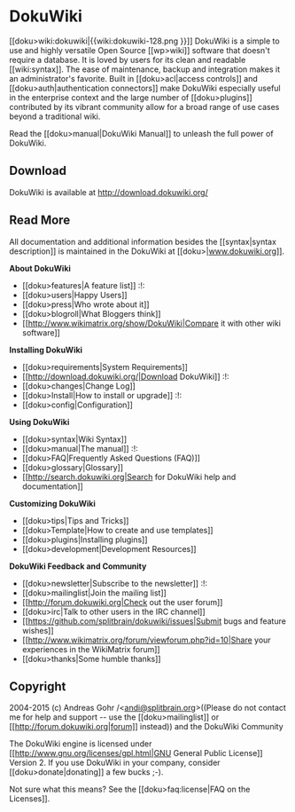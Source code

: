 # DokuWiki

[[doku\>wiki:dokuwiki|\{\{wiki:dokuwiki-128.png \}\}]] DokuWiki is a simple to use and highly versatile Open Source [[wp\>wiki]] software that doesn't require a database. It is loved by users for its clean and readable [[wiki:syntax]]. The ease of maintenance, backup and integration makes it an administrator's favorite. Built in [[doku\>acl|access controls]] and [[doku\>auth|authentication connectors]] make DokuWiki especially useful in the enterprise context and the large number of [[doku\>plugins]] contributed by its vibrant community allow for a broad range of use cases beyond a traditional wiki.

Read the [[doku\>manual|DokuWiki Manual]] to unleash the full power of DokuWiki.

## Download

DokuWiki is available at http://download.dokuwiki.org/


## Read More

All documentation and additional information besides the [[syntax|syntax description]] is maintained in the DokuWiki at [[doku\>|www.dokuwiki.org]].

**About DokuWiki**

  * [[doku\>features|A feature list]] :!:
  * [[doku\>users|Happy Users]]
  * [[doku\>press|Who wrote about it]]
  * [[doku\>blogroll|What Bloggers think]]
  * [[http://www.wikimatrix.org/show/DokuWiki|Compare it with other wiki software]]

**Installing DokuWiki**

  * [[doku\>requirements|System Requirements]]
  * [[http://download.dokuwiki.org/|Download DokuWiki]] :!:
  * [[doku\>changes|Change Log]]
  * [[doku\>Install|How to install or upgrade]] :!:
  * [[doku\>config|Configuration]]

**Using DokuWiki**

  * [[doku\>syntax|Wiki Syntax]]
  * [[doku\>manual|The manual]] :!:
  * [[doku\>FAQ|Frequently Asked Questions (FAQ)]]
  * [[doku\>glossary|Glossary]]
  * [[http://search.dokuwiki.org|Search for DokuWiki help and documentation]]

**Customizing DokuWiki**

  * [[doku\>tips|Tips and Tricks]]
  * [[doku\>Template|How to create and use templates]]
  * [[doku\>plugins|Installing plugins]]
  * [[doku\>development|Development Resources]]

**DokuWiki Feedback and Community**

  * [[doku\>newsletter|Subscribe to the newsletter]] :!:
  * [[doku\>mailinglist|Join the mailing list]]
  * [[http://forum.dokuwiki.org|Check out the user forum]]
  * [[doku\>irc|Talk to other users in the IRC channel]]
  * [[https://github.com/splitbrain/dokuwiki/issues|Submit bugs and feature wishes]]
  * [[http://www.wikimatrix.org/forum/viewforum.php?id=10|Share your experiences in the WikiMatrix forum]]
  * [[doku\>thanks|Some humble thanks]]


## Copyright

2004-2015 (c) Andreas Gohr /\<andi@splitbrain.org\>((Please do not contact me for help and support -- use the [[doku\>mailinglist]] or [[http://forum.dokuwiki.org|forum]] instead)) and the DokuWiki Community

The DokuWiki engine is licensed under [[http://www.gnu.org/licenses/gpl.html|GNU General Public License]] Version 2. If you use DokuWiki in your company, consider [[doku\>donate|donating]] a few bucks ;-).

Not sure what this means? See the [[doku\>faq:license|FAQ on the Licenses]].
